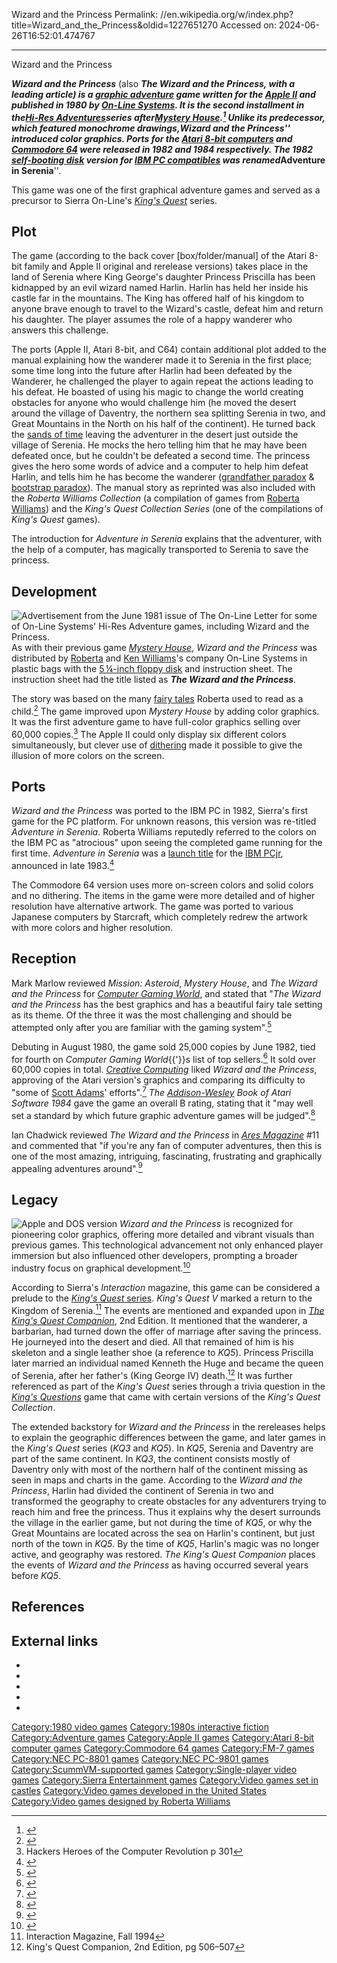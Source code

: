 Wizard and the Princess
Permalink: //en.wikipedia.org/w/index.php?title=Wizard_and_the_Princess&oldid=1227651270
Accessed on: 2024-06-26T16:52:01.474767



------
Wizard and the Princess
{{short description|1980 video game}}
{{Use American English|date=November 2022}}
{{Use mdy dates|date=November 2022}}
{{Infobox video game
|title = Wizard and the Princess
|image = Wizard And The Princess Atari 400 & 800.jpg
|caption = Atari 8-bit cover art
|developer = [[Sierra Entertainment|On-Line Systems]]
|publisher = On-Line Systems
|designer = [[Roberta Williams]]
|programmer = [[Ken Williams (game developer)|Ken Williams]]
|series = ''[[Hi-Res Adventures]]''<br>''[[King's Quest]]''
|engine = ADL
|released = '''August 1980:''' Apple II<ref>{{Cite web|url=https://www.giantbomb.com/wizard-and-the-princess/3030-10317/|title = Wizard and the Princess (Game)}}</ref><br>'''1982:''' Atari, IBM PC<br>'''1984:''' C64, PCjr
|genre = [[Adventure game|Adventure]]
|modes = [[Single-player video game|Single-player]]
|platforms = [[Apple II]], [[Atari 8-bit]], [[Commodore 64]], [[IBM PC]], [[IBM PCjr]], [[FM-7]], [[PC-8800 Series|PC-88]], [[PC-9800 series|PC-98]]
}}

'''''Wizard and the Princess''''' (also '''''The Wizard and the Princess''''', with a leading article) is a [[graphic adventure]] game written for the [[Apple II]] and published in 1980 by [[Sierra Entertainment|On-Line Systems]]. It is the second installment in the ''[[Hi-Res Adventures]]'' series after ''[[Mystery House]]''.<ref name="Katz1995">{{cite book|last=Katz|first=Arnie|title=Inside Electronic Game Design|url=https://books.google.com/books?id=PtITAQAAIAAJ|date=March 1, 1995|publisher=Prima Pub.|isbn=978-1-55958-669-6|page=23}}</ref> Unlike its predecessor, which featured monochrome drawings, ''Wizard and the Princess'' introduced color graphics. Ports for the [[Atari 8-bit computers]] and [[Commodore 64]] were released in 1982 and 1984 respectively. The 1982 [[self-booting disk]] version for [[IBM PC compatibles]] was renamed '''''Adventure in Serenia'''''.

This game was one of the first graphical adventure games and served as a precursor to Sierra On-Line's ''[[King's_Quest|King's Quest]]'' series.

==Plot==
The game (according to the back cover [box/folder/manual] of the Atari 8-bit family and Apple II original and rerelease versions) takes place in the land of Serenia where King George's daughter Princess Priscilla has been kidnapped by an evil wizard named Harlin. Harlin has held her inside his castle far in the mountains. The King has offered half of his kingdom to anyone brave enough to travel to the Wizard's castle, defeat him and return his daughter. The player assumes the role of a happy wanderer who answers this challenge.

The ports (Apple II, Atari 8-bit, and C64) contain additional plot added to the manual explaining how the wanderer made it to Serenia in the first place; some time long into the future after Harlin had been defeated by the Wanderer, he challenged the player to again repeat the actions leading to his defeat. He boasted of using his magic to change the world creating obstacles for anyone who would challenge him (he moved the desert around the village of Daventry, the northern sea splitting Serenia in two, and Great Mountains in the North on his half of the continent). He turned back the [[Sands of time (idiom)|sands of time]] leaving the adventurer in the desert just outside the village of Serenia. He mocks the hero telling him that he may have been defeated once, but he couldn't be defeated a second time. The princess gives the hero some words of advice and a computer to help him defeat Harlin, and tells him he has become the wanderer ([[grandfather paradox]] & [[bootstrap paradox]]). The manual story as reprinted was also included with the ''Roberta Williams Collection'' (a compilation of games from [[Roberta Williams]]) and the ''King's Quest Collection Series'' (one of the compilations of ''King's Quest'' games).

The introduction for ''Adventure in Serenia'' explains that the adventurer, with the help of a computer, has magically transported to Serenia to save the princess.

==Development==
[[File:On-Line Systems - Hi-Res Adventure - June 1981 The On-Line Letter advert.jpg|thumb|left|Advertisement from the June 1981 issue of ''The On-Line Letter'' for some of On-Line Systems' ''Hi-Res Adventure'' games, including ''Wizard and the Princess''.]]
As with their previous game ''[[Mystery House]]'', ''Wizard and the Princess'' was distributed by [[Roberta Williams|Roberta]] and [[Ken Williams (game developer)|Ken Williams]]'s company On-Line Systems in plastic bags with the [[floppy disk|5&thinsp;¼-inch floppy disk]] and instruction sheet. The instruction sheet had the title listed as '''''The Wizard and the Princess'''''.

The story was based on the many [[fairy tale]]s Roberta used to read as a child.<ref>{{Cite web|url=http://www.adventureclassicgaming.com/index.php/site/interviews/127/|title=Roberta Williams - Sierra On-Line - Interview - Adventure Classic Gaming - ACG - Adventure Games, Interactive Fiction Games - Reviews, Interviews, Features, Previews, Cheats, Galleries, Forums|website=www.adventureclassicgaming.com}}</ref> The game improved upon ''Mystery House'' by adding color graphics. It was the first adventure game to have full-color graphics selling over 60,000 copies.<ref>Hackers Heroes of the Computer Revolution p 301</ref> The Apple II could only display six different colors simultaneously, but clever use of [[Dithering#Digital photography and image processing|dithering]] made it possible to give the illusion of more colors on the screen.

==Ports==
''Wizard and the Princess'' was ported to the IBM PC in 1982, Sierra's first game for the PC platform. For unknown reasons, this version was re-titled ''Adventure in Serenia''. Roberta Williams reputedly referred to the colors on the IBM PC as "atrocious" upon seeing the completed game running for the first time. ''Adventure in Serenia'' was a [[launch title]] for the [[IBM PCjr]], announced in late 1983.<ref name="wiswell19840124">{{cite news | url=https://books.google.com/books?id=kSzKzjWHeVEC&pg=PA142 | title=Coming Soon: Games For The PCjr | work=PC | date=January 24, 1984 | access-date=January 26, 2015 | author=Wiswell, Phil | pages=142–145}}</ref>

The Commodore 64 version uses more on-screen colors and solid colors and no dithering. The items in the game were more detailed and of higher resolution have alternative artwork. The game was ported to various Japanese computers by Starcraft, which completely redrew the artwork with more colors and higher resolution.

==Reception==
Mark Marlow reviewed ''Mission: Asteroid'', ''Mystery House'', and ''The Wizard and the Princess'' for ''[[Computer Gaming World]]'', and stated that "''The Wizard and the Princess'' has the best graphics and has a beautiful fairy tale setting as its theme. Of the three it was the most challenging and should be attempted only after you are familiar with the gaming system".<ref name="CGW2">{{cite magazine |last=Marlow |first=Mark |title=Micro - Reviews |magazine=Computer Gaming World |date=January–February 1982 |volume=1 |issue=2 |pages=31–32}}</ref>

Debuting in August 1980, the game sold 25,000 copies by June 1982, tied for fourth on ''Computer Gaming World''{{'}}s list of top sellers.<ref name="lombardy1982sepoct">{{cite magazine | title=Inside the Industry | url=http://www.cgwmuseum.org/galleries/index.php?year=1982&pub=2&id=6 | format=PDF | magazine=[[Computer Gaming World]] | page=2 | date=September–October 1982 | access-date= March 28, 2016}}</ref> It sold over 60,000 copies in total.{{citation needed|date=October 2020}} ''[[Creative Computing]]'' liked ''Wizard and the Princess'', approving of the Atari version's graphics and comparing its difficulty to "some of [[Scott Adams (game designer)|Scott Adams]]' efforts".<ref name="small198208">{{cite news | url=https://archive.org/stream/creativecomputing-1982-08/Creative_Computing_v08_n08_1982_August#page/n65/mode/2up | title=The Wizard, the Princess, and the Atari | work=Creative Computing | date=August 1982 | access-date=November 18, 2013 | author=Small, David and Sandy | pages=64}}</ref> ''The [[Addison-Wesley]] Book of Atari Software 1984'' gave the game an overall B rating, stating that it "may well set a standard by which future graphic adventure games will be judged".<ref name="aw1984">{{cite book | url=https://archive.org/stream/Atari_Software_1984#page/n33/mode/2up | title=The Addison-Wesley Book of Atari Software | publisher=Addison-Wesley | year=1984 | pages=33 | isbn=0-201-16454-X | editor1=Stanton, Jeffrey | editor2=Wells, Robert P. | editor3=Rochowansky, Sandra | editor4=Mellid, Michael}}</ref>

Ian Chadwick reviewed ''The Wizard and the Princess'' in ''[[Ares (magazine)|Ares Magazine]]'' #11 and commented that "if you're any fan of computer adventures, then this is one of the most amazing, intriguing, fascinating, frustrating and graphically appealing adventures around".<ref name="Ares">{{cite journal | last=Chadwick | first=Ian | title=Games | journal=[[Ares (magazine)|Ares Magazine]] | publisher=[[Simulations Publications, Inc.]] | date=November 1981 | issue=11 | page=27}}</ref>

==Legacy==
[[File:On-Line Systems-02-Wizard and the Princess.jpg|thumb|Apple and DOS version]]
''Wizard and the Princess'' is recognized for pioneering color graphics, offering more detailed and vibrant visuals than previous games. This technological advancement not only enhanced player immersion but also influenced other developers, prompting a broader industry focus on graphical development.<ref>{{cite book |last1=DeMaria |first1=Rusel |last2=Wilson |first2=Johnny Lee |title=High Score! The Illustrated History of Electronic Games |year=2002 |page=135 |isbn=978-0072224283 |quote=''The Wizard and the Princess'' was a breakthrough game. Ken created the game to draw the lines on screen and then wrote a routine to fill in the colors. There's no way he could have fit all those graphics on a disk, but by using draw commands and the fill routine, he could put a ton of full color graphics into the game. — John Romero}}</ref>

According to Sierra's ''Interaction'' magazine, this game can be considered a prelude to the [[King's Quest|''King's Quest'' series]]. ''King's Quest V'' marked a return to the Kingdom of Serenia.<ref>Interaction Magazine, Fall 1994</ref> The events are mentioned and expanded upon in ''[[King's Quest#Guide books|The King's Quest Companion]]'', 2nd Edition. It mentioned that the wanderer, a barbarian, had turned down the offer of marriage after saving the princess. He journeyed into the desert and died. All that remained of him is his skeleton and a single leather shoe (a reference to ''KQ5''). Princess Priscilla later married an individual named Kenneth the Huge and became the queen of Serenia, after her father's (King George IV) death.<ref>King's Quest Companion, 2nd Edition, pg 506–507</ref> It was further referenced as part of the ''King's Quest'' series through a trivia question in the ''[[King's Quest#Collection bonus material|King's Questions]]'' game that came with certain versions of the ''King's Quest Collection''.

The extended backstory for ''Wizard and the Princess'' in the rereleases helps to explain the geographic differences between the game, and later games in the ''King's Quest'' series (''KQ3'' and ''KQ5''). In ''KQ5'', Serenia and Daventry are part of the same continent. In ''KQ3'', the continent consists mostly of Daventry only with most of the northern half of the continent missing as seen in maps and charts in the game. According to the ''Wizard and the Princess'', Harlin had divided the continent of Serenia in two and transformed the geography to create obstacles for any adventurers trying to reach him and free the princess. Thus it explains why the desert surrounds the village in the earlier game, but not during the time of ''KQ5'', or why the Great Mountains are located across the sea on Harlin's continent, but just north of the town in ''KQ5''. By the time of ''KQ5'', Harlin's magic was no longer active, and geography was restored. ''The King's Quest Companion'' places the events of ''Wizard and the Princess'' as having occurred several years before ''KQ5''.

==References==
{{reflist}}

== External links ==
* {{IAg|a2_Wizard_and_the_Princess}}
* {{Internet Archive game|id=msdos_Adventure_in_Serenia_1982|title=Adventure in Serenia}}
* {{atarimania|id=2466}}
* {{lemon64 game|id=3368|name=Wizard and the Princess}}
* {{IFDB|id=ag3hyv123dhr0rkv}}

{{Kings Quest series}}
{{Sierra Adventure Games|Hi-Res}}
{{DEFAULTSORT:Wizard And The Princess}}

[[Category:1980 video games]]
[[Category:1980s interactive fiction]]
[[Category:Adventure games]]
[[Category:Apple II games]]
[[Category:Atari 8-bit computer games]]
[[Category:Commodore 64 games]]
[[Category:FM-7 games]]
[[Category:NEC PC-8801 games]]
[[Category:NEC PC-9801 games]]
[[Category:ScummVM-supported games]]
[[Category:Single-player video games]]
[[Category:Sierra Entertainment games]]
[[Category:Video games set in castles]]
[[Category:Video games developed in the United States]]
[[Category:Video games designed by Roberta Williams]]